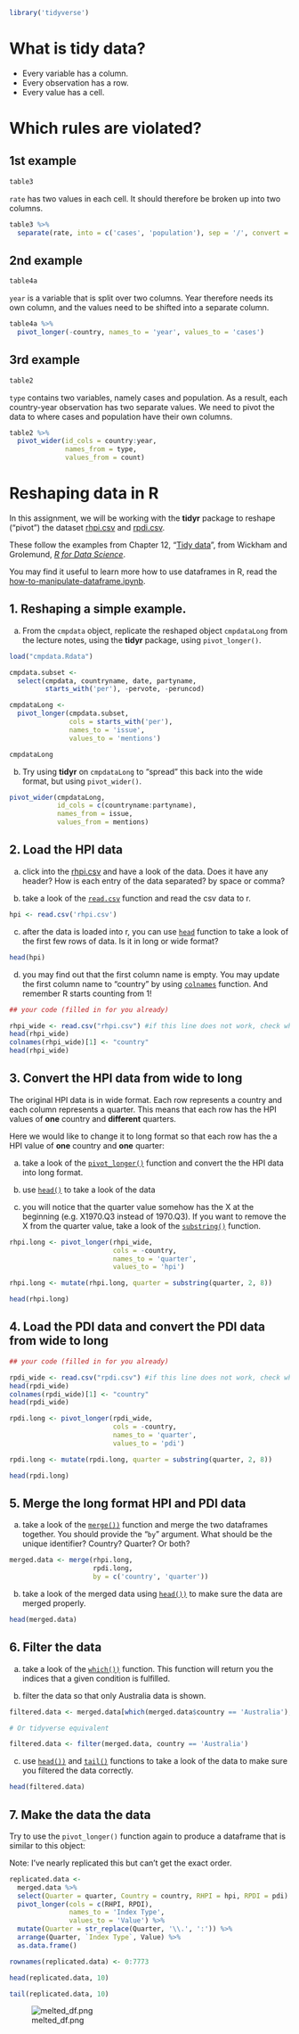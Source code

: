 ```r

library('tidyverse')

```

# What is tidy data?

- Every variable has a column.
- Every observation has a row.
- Every value has a cell.

# Which rules are violated?

## 1st example

```r

table3 

```

`rate` has two values in each cell. It should therefore be broken up into two columns.

```r

table3 %>% 
  separate(rate, into = c('cases', 'population'), sep = '/', convert = TRUE)

```

## 2nd example

```r

table4a 

```

`year` is a variable that is split over two columns. Year therefore needs its own column, and the values need to be shifted into a separate column.

```r

table4a %>% 
  pivot_longer(-country, names_to = 'year', values_to = 'cases')

```

## 3rd example

```r

table2 

```

`type` contains two variables, namely cases and population. As a result, each country-year observation has two separate values. We need to pivot the data to where cases and population have their own columns.

```r

table2 %>% 
  pivot_wider(id_cols = country:year,
              names_from = type,
              values_from = count)

```

# Reshaping data in R

In this assignment, we will be working with the **tidyr** package to reshape ("pivot") the dataset [rhpi.csv](rhpi.csv) and [rpdi.csv](rpdi.csv).

These follow the examples from Chapter 12, "[Tidy data](https://r4ds.had.co.nz/tidy-data.html)", from Wickham and Grolemund, [_R for Data Science_](https://r4ds.had.co.nz/index.html).

You may find it useful to learn more how to use dataframes in R, read the [how-to-manipulate-dataframe.ipynb](how-to-manipulate-dataframe.ipynb).

## 1.  **Reshaping a simple example.**

a.  From the `cmpdata` object, replicate the reshaped object `cmpdataLong` from the lecture notes, using the **tidyr** package, using `pivot_longer()`.

```r
load("cmpdata.Rdata")

cmpdata.subset <- 
  select(cmpdata, countryname, date, partyname, 
         starts_with('per'), -pervote, -peruncod)

cmpdataLong <-
  pivot_longer(cmpdata.subset,
               cols = starts_with('per'),
               names_to = 'issue',
               values_to = 'mentions')

cmpdataLong

```

b.  Try using **tidyr** on `cmpdataLong` to "spread" this back into the wide format, but using `pivot_wider()`.

```r

pivot_wider(cmpdataLong,
            id_cols = c(countryname:partyname),
            names_from = issue,
            values_from = mentions)

```

## 2. Load the HPI data

a. click into the [rhpi.csv](rhpi.csv) and have a look of the data. Does it have any header? How is each entry of the data separated? by space or comma?

b. take a look of the [```read.csv```](https://stat.ethz.ch/R-manual/R-devel/library/utils/html/read.table.html) function and read the csv data to r.

```r

hpi <- read.csv('rhpi.csv')

```

c. after the data is loaded into r, you can use [```head```](https://stat.ethz.ch/R-manual/R-devel/library/utils/html/head.html) function to take a look of the first few rows of data. Is it in long or wide format?

```r

head(hpi)

```


d. you may find out that the first column name is empty. You may update the first column name to "country" by using [```colnames```](https://stat.ethz.ch/R-manual/R-devel/library/base/html/colnames.html) function. And remember R starts counting from 1!

```r
## your code (filled in for you already)

rhpi_wide <- read.csv("rhpi.csv") #if this line does not work, check where you are by getwd()
head(rhpi_wide)
colnames(rhpi_wide)[1] <- "country"
head(rhpi_wide)

```

## 3. Convert the HPI data from wide to long

The original HPI data is in wide format. Each row represents a country and each column represents a quarter. This means that each row has the HPI values of **one** country and **different** quarters.

Here we would like to change it to long format so that each row has the a HPI value of **one** country and **one** quarter:

a. take a look of the [`pivot_longer()`](https://tidyr.tidyverse.org/reference/pivot_wider.html) function and convert the the HPI data into long format.

b. use [`head()`](https://stat.ethz.ch/R-manual/R-devel/library/utils/html/head.html) to take a look of the data

c. you will notice that the quarter value somehow has the X at the beginning (e.g. X1970.Q3 instead of 1970.Q3). If you want to remove the X from the quarter value, take a look of the [`substring()`](https://stat.ethz.ch/R-manual/R-devel/library/base/html/substr.html) function.

```r

rhpi.long <- pivot_longer(rhpi_wide, 
                          cols = -country, 
                          names_to = 'quarter',
                          values_to = 'hpi')

rhpi.long <- mutate(rhpi.long, quarter = substring(quarter, 2, 8))

head(rhpi.long)

```

## 4. Load the PDI data and convert the PDI data from wide to long

```r
## your code (filled in for you already)

rpdi_wide <- read.csv("rpdi.csv") #if this line does not work, check where you are by getwd()
head(rpdi_wide)
colnames(rpdi_wide)[1] <- "country"
head(rpdi_wide)
```

```r

rpdi.long <- pivot_longer(rpdi_wide, 
                          cols = -country, 
                          names_to = 'quarter',
                          values_to = 'pdi')

rpdi.long <- mutate(rpdi.long, quarter = substring(quarter, 2, 8))

head(rpdi.long)

```

## 5. Merge the long format HPI and PDI data

a. take a look of the [`merge())`](https://stat.ethz.ch/R-manual/R-devel/library/base/html/merge.html) function and merge the two dataframes together.  You should provide the "```by```" argument. What should be the unique identifier? Country? Quarter? Or both?

```r

merged.data <- merge(rhpi.long,
                     rpdi.long,
                     by = c('country', 'quarter'))

```


b. take a look of the merged data using [`head())`](https://stat.ethz.ch/R-manual/R-devel/library/utils/html/head.html) to make sure the data are merged properly.

```r

head(merged.data)

```

## 6. Filter the data

a. take a look of the [`which())`](https://stat.ethz.ch/R-manual/R-devel/library/base/html/which.html) function. This function will return you the indices that a given condition is fulfilled.

b. filter the data so that only Australia data is shown.

```r

filtered.data <- merged.data[which(merged.data$country == 'Australia'),]

# Or tidyverse equivalent

filtered.data <- filter(merged.data, country == 'Australia')

```

c. use [`head())`](https://stat.ethz.ch/R-manual/R-devel/library/utils/html/head.html) and [`tail()`](https://stat.ethz.ch/R-manual/R-devel/library/utils/html/head.html) functions to take a look of the data to make sure you filtered the data correctly.

```r

head(filtered.data)

```


## 7. Make the data the data

Try to use the `pivot_longer()` function again to produce a dataframe that is similar to this object:

Note: I've nearly replicated this but can't get the exact order.

```r

replicated.data <-
  merged.data %>% 
  select(Quarter = quarter, Country = country, RHPI = hpi, RPDI = pdi) %>% 
  pivot_longer(cols = c(RHPI, RPDI),
               names_to = 'Index Type',
               values_to = 'Value') %>% 
  mutate(Quarter = str_replace(Quarter, '\\.', ':')) %>% 
  arrange(Quarter, `Index Type`, Value) %>% 
  as.data.frame()

rownames(replicated.data) <- 0:7773

head(replicated.data, 10)

tail(replicated.data, 10)

```


![melted_df.png](melted_df.png)
